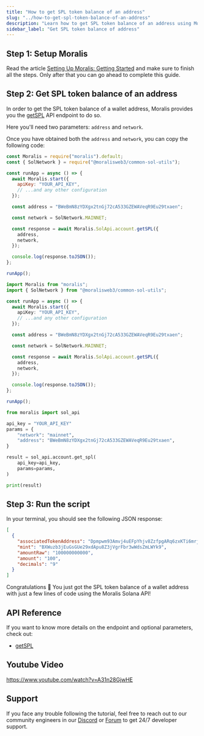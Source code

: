 ```yaml
---
title: "How to get SPL token balance of an address"
slug: "../how-to-get-spl-token-balance-of-an-address"
description: "Learn how to get SPL token balance of an address using Moralis Solana API."
sidebar_label: "Get SPL token balance of address"
---
```





## Step 1: Setup Moralis

Read the article [Setting Up Moralis: Getting Started](/web3-data-api/solana/get-your-api-key) and make sure to finish all the steps. Only after that you can go ahead to complete this guide.

## Step 2: Get SPL token balance of an address

In order to get the SPL token balance of a wallet address, Moralis provides you the [getSPL](/web3-data-api/solana/reference/get-spl) API endpoint to do so.

Here you'll need two parameters: `address` and `network`.

Once you have obtained both the `address` and `network`, you can copy the following code:


<Tabs groupId="programming-language">
  <TabItem value="javascript" label="index.js (JavaScript)" default>

```javascript index.js
const Moralis = require("moralis").default;
const { SolNetwork } = require("@moralisweb3/common-sol-utils");

const runApp = async () => {
  await Moralis.start({
    apiKey: "YOUR_API_KEY",
    // ...and any other configuration
  });

  const address = "BWeBmN8zYDXgx2tnGj72cA533GZEWAVeqR9Eu29txaen";

  const network = SolNetwork.MAINNET;

  const response = await Moralis.SolApi.account.getSPL({
    address,
    network,
  });

  console.log(response.toJSON());
};

runApp();
```

</TabItem>
<TabItem value="typescript" label="index.ts (TypeScript)">

```typescript index.ts
import Moralis from "moralis";
import { SolNetwork } from "@moralisweb3/common-sol-utils";

const runApp = async () => {
  await Moralis.start({
    apiKey: "YOUR_API_KEY",
    // ...and any other configuration
  });

  const address = "BWeBmN8zYDXgx2tnGj72cA533GZEWAVeqR9Eu29txaen";

  const network = SolNetwork.MAINNET;

  const response = await Moralis.SolApi.account.getSPL({
    address,
    network,
  });

  console.log(response.toJSON());
};

runApp();
```

</TabItem>
<TabItem value="python" label="index.py (Python)">

```python index.py
from moralis import sol_api

api_key = "YOUR_API_KEY"
params = {
    "network": "mainnet",
    "address": "BWeBmN8zYDXgx2tnGj72cA533GZEWAVeqR9Eu29txaen",
}

result = sol_api.account.get_spl(
    api_key=api_key,
    params=params,
)

print(result)
```

</TabItem>
</Tabs>

## Step 3: Run the script


<RunTheScript />

In your terminal, you should see the following JSON response:

```json
[
  {
    "associatedTokenAddress": "Dpmpwm93Amvj4uEFpYhjv8ZzfpgARq6zxKTi6mrj97gW",
    "mint": "BXWuzb3jEuGsGUe29xdApu8Z3jVgrFbr3wWdsZmLWYk9",
    "amountRaw": "100000000000",
    "amount": "100",
    "decimals": "9"
  }
]
```

Congratulations 🥳 You just got the SPL token balance of a wallet address with just a few lines of code using the Moralis Solana API!

## API Reference

If you want to know more details on the endpoint and optional parameters, check out:

<ul>
  <li><a href="/web3-data-api/solana/reference/get-spl">getSPL</a></li>
</ul>

## Youtube Video

https://www.youtube.com/watch?v=A31n28GjwHE

## Support

If you face any trouble following the tutorial, feel free to reach out to our community engineers in our [Discord](https://moralis.io/discord) or [Forum](https://forum.moralis.io) to get 24/7 developer support.
